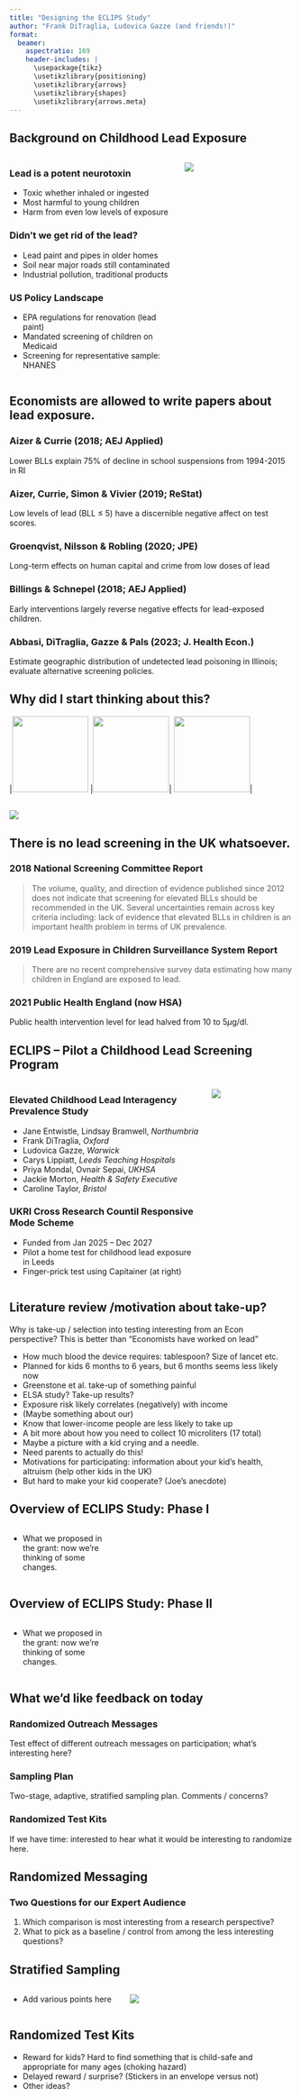 ```yaml
---
title: "Designing the ECLIPS Study"
author: "Frank DiTraglia, Ludovica Gazze (and friends!)"
format: 
  beamer:
    aspectratio: 169
    header-includes: |
      \usepackage{tikz}
      \usetikzlibrary{positioning}
      \usetikzlibrary{arrows}
      \usetikzlibrary{shapes}
      \usetikzlibrary{arrows.meta}
---
```



## Background on Childhood Lead Exposure 

:::: {.columns}

::: {.column width="60%"}

### Lead is a potent neurotoxin
- Toxic whether inhaled or ingested
- Most harmful to young children 
- Harm from even low levels of exposure 

### Didn't we get rid of the lead?
- Lead paint and pipes in older homes
- Soil near major roads still contaminated 
- Industrial pollution, traditional products

### US Policy Landscape
- EPA regulations for renovation (lead paint)
- Mandated screening of children on Medicaid 
- Screening for representative sample: NHANES 

:::

::: {.column width="40%"}
![](../img/tweet-whitehouse.png)
:::

::::

## Economists are allowed to write papers about lead exposure. 

### Aizer & Currie (2018; AEJ Applied)
Lower BLLs explain 75% of decline in school suspensions from 1994-2015 in RI

### Aizer, Currie, Simon & Vivier (2019; ReStat)
Low levels of lead (BLL $\leq$ 5) have a discernible negative affect on test scores.

### Groenqvist, Nilsson & Robling (2020; JPE)
Long-term effects on human capital and crime from low doses of lead

### Billings & Schnepel (2018; AEJ Applied)
Early interventions largely reverse negative effects for lead-exposed children.

### Abbasi, DiTraglia, Gazze & Pals (2023; J. Health Econ.)
Estimate geographic distribution of undetected lead poisoning in Illinois; evaluate alternative screening policies.

## Why did I start thinking about this?

|![](../img/guardian2022.png){width=135px} |![](../img/guardian2021.png){width=135px}| ![](../img/guardian2020.png){width=135px}|


##

![](../img/UK-vs-US-housing-age.png)

## There is no lead screening in the UK whatsoever. 

### 2018 National Screening Committee Report

>The volume, quality, and direction of evidence published since 2012 does not indicate that screening for elevated BLLs should be recommended in the UK. Several uncertainties remain across key criteria including: lack of evidence that elevated BLLs in children is an important health problem in terms of UK prevalence.


### 2019 Lead Exposure in Children Surveillance System Report

> There are no recent comprehensive survey data estimating how many children in England are exposed to lead.

### 2021 Public Health England (now HSA)
Public health intervention level for lead halved from 10 to 5$\mu$g/dl.

## ECLIPS -- Pilot a Childhood Lead Screening Program 

:::: {.columns}

::: {.column width="70%"}

### Elevated Childhood Lead Interagency Prevalence Study
- Jane Entwistle, Lindsay Bramwell, *Northumbria*
- Frank DiTraglia, *Oxford*
- Ludovica Gazze, *Warwick*
- Carys Lippiatt, *Leeds Teaching Hospitals*
- Priya Mondal, Ovnair Sepai, *UKHSA*
- Jackie Morton, *Health & Safety Executive*
- Caroline Taylor, *Bristol*

### UKRI Cross Research Countil Responsive Mode Scheme

- Funded from Jan 2025 -- Dec 2027
- Pilot a home test for childhood lead exposure in Leeds
- Finger-prick test using Capitainer (at right)


:::

::: {.column width="30%"}
![](../img/capitainer.jpeg)
:::

::::


## Literature review /motivation about take-up?

Why is take-up / selection into testing interesting from an Econ perspective? This is better than "Economists have worked on lead"


- How much blood the device requires: tablespoon? Size of lancet etc.
- Planned for kids 6 months to 6 years, but 6 months seems less likely now
- Greenstone et al. take-up of something painful
- ELSA study? Take-up results?
- Exposure risk likely correlates (negatively) with income
- (Maybe something about our)
- Know that lower-income people are less likely to take up
- A bit more about how you need to collect 10 microliters (17 total)
- Maybe a picture with a kid crying and a needle. 
- Need parents to actually do this!
- Motivations for participating: information about your kid's health, altruism (help other kids in the UK)
- But hard to make your kid cooperate? (Joe's anecdote)  



## Overview of ECLIPS Study: Phase I

:::: {.columns}

::: {.column width="35%"}

- What we proposed in the grant: now we're thinking of some changes. 

:::

::: {.column width="65%"}
  \begin{tikzpicture}[scale=0.5]
  \node (households) [draw,align=center] {All Leeds Residential Addresses \\ $\approx 373,000$};
  \node (letters) [draw, below of=households, node distance=2cm,align=center] {Send 200,000 Letters};  
  \node (ineligible) [draw, dashed, below left of=letters, align=center, node distance = 2.5cm] {$\approx180,000$ \\ Ineligible};  
  \node (eligible) [draw, below right of=letters, align=center, node distance = 2.5cm] {$\approx 20,000$ \\ Eligible};  
  \node (respond) [draw, below right of=eligible, align=center, node distance=2.5cm] {$\approx 2000$ \\ Baseline Surveys};  
  \node (nonrespond) [draw, dashed, below left of=eligible, align=center, node distance=2.5cm] {No Response \\ $\approx 18,000$};  

  \draw[->] (households) -- (letters) node[midway, right]{Randomly Sample Addresses};
  \draw[->, dashed] (letters) -- (ineligible);
  \draw[->] (letters) -- (eligible) node[midway, right]{$10\%$ with Young Children};
  \draw[->] (eligible) -- (respond) node[midway, right]{$10\%$ Response };
  \draw[->, dashed] (eligible) -- (nonrespond);
\end{tikzpicture}

:::

::::

## Overview of ECLIPS Study: Phase II

:::: {.columns}

::: {.column width="35%"}

- What we proposed in the grant: now we're thinking of some changes. 

:::

::: {.column width="65%"}

\begin{tikzpicture}[scale=0.4]
   \node (kits) [draw, align = center]{Send 500 Blood Test Kits \\ and Midline Surveys};
   \node (pack) [draw, below right of=kits, align = center, node distance = 2.5cm]{Control\\ 250 Kits};
   \node(nopack)[draw, below left of =kits, align = center, node distance = 2.5cm]{Treatment \\ 250 Kits};
   \draw[->] (kits) -- (pack) node[midway, right]{Randomize Kits};
   \draw[->] (kits) -- (nopack);
   \node (blood) [draw, below left of=pack,align = center, node distance = 2.5cm]{$\approx 70$ Returned Kits \\ \& Midline Surveys};
   \node (nobloodnopack) [draw, dashed, below left of=nopack, node distance = 2.5cm, align = center]{No \\ Response};
   \node (nobloodpack) [draw, dashed, below right of=pack, node distance = 2.5cm, align = center]{No \\ Response};
   \draw[->] (nopack) -- (blood); 
   \draw[->] (pack) -- (blood) node[midway, right]{14\% Response};
   \node (experience) [draw, below of=blood, align = center, node distance = 1.5cm]{Send 200 Experience Surveys};
   \draw[->, dashed] (nopack) -- (nobloodnopack); 
   \draw[->, dashed] (pack) -- (nobloodpack);
   \draw[->, dashed] (nobloodnopack) -- (experience);
   \draw[->, dashed] (nobloodpack) -- (experience);
   \draw[->] (blood) -- (experience);
\end{tikzpicture}


:::

::::

## What we'd like feedback on today

### Randomized Outreach Messages
Test effect of different outreach messages on participation; what's interesting here?

 
### Sampling Plan
Two-stage, adaptive, stratified sampling plan. Comments / concerns?

### Randomized Test Kits
If we have time: interested to hear what it would be interesting to randomize here.


## Randomized Messaging

### Two Questions for our Expert Audience

1. Which comparison is most interesting from a research perspective?
2. What to pick as a baseline / control from among the less interesting questions? 

## Stratified Sampling

:::: {.columns}

::: {.column width="40%"}

- Add various points here 

:::

::: {.column width="60%"}

![](../img/eligible_households.png)

:::

::::

## Randomized Test Kits

- Reward for kids? Hard to find something that is child-safe and appropriate for many ages (choking hazard)
- Delayed reward / surprise? (Stickers in an envelope versus not)
- Other ideas?

